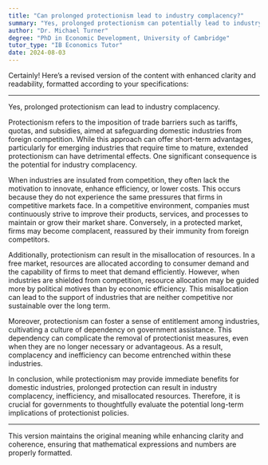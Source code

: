 ```yaml
---
title: "Can prolonged protectionism lead to industry complacency?"
summary: "Yes, prolonged protectionism can potentially lead to industry complacency."
author: "Dr. Michael Turner"
degree: "PhD in Economic Development, University of Cambridge"
tutor_type: "IB Economics Tutor"
date: 2024-08-03
---
```


Certainly! Here’s a revised version of the content with enhanced clarity and readability, formatted according to your specifications:

---

Yes, prolonged protectionism can lead to industry complacency.

Protectionism refers to the imposition of trade barriers such as tariffs, quotas, and subsidies, aimed at safeguarding domestic industries from foreign competition. While this approach can offer short-term advantages, particularly for emerging industries that require time to mature, extended protectionism can have detrimental effects. One significant consequence is the potential for industry complacency.

When industries are insulated from competition, they often lack the motivation to innovate, enhance efficiency, or lower costs. This occurs because they do not experience the same pressures that firms in competitive markets face. In a competitive environment, companies must continuously strive to improve their products, services, and processes to maintain or grow their market share. Conversely, in a protected market, firms may become complacent, reassured by their immunity from foreign competitors.

Additionally, protectionism can result in the misallocation of resources. In a free market, resources are allocated according to consumer demand and the capability of firms to meet that demand efficiently. However, when industries are shielded from competition, resource allocation may be guided more by political motives than by economic efficiency. This misallocation can lead to the support of industries that are neither competitive nor sustainable over the long term.

Moreover, protectionism can foster a sense of entitlement among industries, cultivating a culture of dependency on government assistance. This dependency can complicate the removal of protectionist measures, even when they are no longer necessary or advantageous. As a result, complacency and inefficiency can become entrenched within these industries.

In conclusion, while protectionism may provide immediate benefits for domestic industries, prolonged protection can result in industry complacency, inefficiency, and misallocated resources. Therefore, it is crucial for governments to thoughtfully evaluate the potential long-term implications of protectionist policies.

--- 

This version maintains the original meaning while enhancing clarity and coherence, ensuring that mathematical expressions and numbers are properly formatted.
    